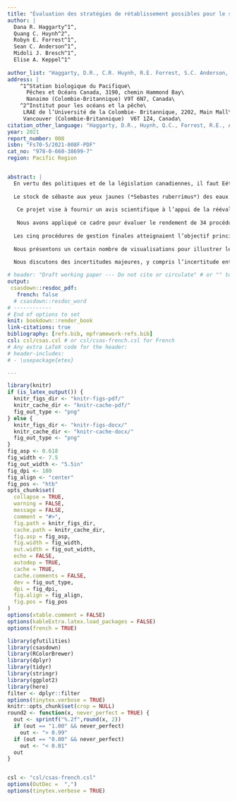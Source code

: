 ```yaml
---
title: "Évaluation des stratégies de rétablissement possibles pour le sébaste aux yeux jaunes (*Sebastes ruberrimus*) des eaux intérieures de la Colombie-Britannique"
author: |
  Dana R. Haggarty^1^,
  Quang C. Huynh^2^,
  Robyn E. Forrest^1^,
  Sean C. Anderson^1^,
  Midoli J. Bresch^1^,
  Elise A. Keppel^1^
  
author_list: "Haggarty, D.R., C.R. Huynh, R.E. Forrest, S.C. Anderson, M.J. Bresch, et E.A. Keppel"
address: |
    ^1^Station biologique du Pacifique\
      Pêches et Océans Canada, 3190, chemin Hammond Bay\
      Nanaimo (Colombie-Britannique) V9T 6N7, Canada\
    ^2^Institut pour les océans et la pêche\
     LRAE de l’Université de la Colombie- Britannique, 2202, Main Mall\
     Vancouver (Colombie-Britannique)  V6T 1Z4, Canada\
citation_other_language: "Haggarty, D.R., Huynh, Q.C., Forrest, R.E., Anderson, S.C., Bresch, M.J., Keppel, E.A. 2021. Evaluation of potential rebuilding strategies for Inside Yelloweye Rockfish (*Sebastes ruberrimus*) in British Columbia. DFO Can. Sci. Advis. Sec. Res. Doc. 2021/008. vi + 141 p."
year: 2021
report_number: 008
isbn: "Fs70-5/2021-008F-PDF"
cat_no: "978-0-660-38699-7"
region: Pacific Region


abstract: |
  En vertu des politiques et de la législation canadiennes, il faut Eétablir un plan de rétablissement pour les stocks de poissons qui ont été évalués comme étant inférieurs au point de référence limite (PRL) afin de les ramener au-delà du PRL. Les plans de rétablissement doivent être fondés sur des objectifs caractérisés par 1) une cible, 2) un délai souhaité pour atteindre la cible et 3) une probabilité acceptable d’atteindre la cible. Les plans de rétablissement doivent également comprendre des mesures de gestion ou des procédures de gestion, des jalons cibles et être évalués régulièrement.
  
  Le stock de sébaste aux yeux jaunes (*Sebastes ruberrimus*) des eaux intérieures est un stock sur lequel on dispose de données limitées, présent dans la zone de gestion du poisson de fond 4B (détroit de la Reine-Charlotte, détroit de Georgie et détroit de Juan de Fuca) en Colombie-Britannique. Il a été évalué comme étant inférieur au PLR en 2010, ce qui a donné lieu à la publication d’un plan de rétablissement. Il est également inscrit en vertu de la *Loi sur les espèces en péril* comme espèce préoccupante. L’actuelle procédure de gestion pour assurer le rétablissement est un total autorisé des captures (TAC) annuel fixe de 15 tonnes métriques, qui n’a pas été réévalué depuis la dernière évaluation.
  
   Ce projet vise à fournir un avis scientifique à l’appui de la réévaluation du plan de rétablissement du sébaste aux yeux jaunes des eaux intérieures. Nous appliquons un nouveau cadre d’évaluation de la stratégie de gestion (le Cadre des procédures de gestion), récemment élaboré pour le poisson de fond de la Colombie-Britannique, afin d’évaluer le rendement des autres procédures de gestion à données limitées pour ce qui est de l’atteinte des objectifs de rétablissement. Le Cadre des procédures de gestion suit six étapes de pratiques exemplaires pour évaluer la stratégie de gestion : 1) la définition du contexte décisionnel; 2) l’établissement des objectifs et des paramètres de rendement; 3) la précision des modèles opérationnels pour représenter le système sous-jacent et calculer les paramètres de rendement; 4) la sélection des procédures de gestion possibles; 5) la réalisation de simulations en boucle fermée afin d’évaluer le rendement des procédures de gestion; 6) la présentation des résultats pour faciliter l’évaluation des compromis.
 
   Nous avons appliqué ce cadre pour évaluer le rendement de 34 procédures de gestion à données limitées pour ce qui est de l’atteinte de l’objectif principal, qui est de ramener le stock au-dessus du PRL sur 1,5 génération avec au moins une probabilité de réussite de 95 % [19 fois sur 20]. Nous avons également évalué le rendement des procédures de gestion en ce qui concerne deux autres paramètres de conservation, quatre objectifs de prises moyennes et un objectif de variabilité des prises. Pour tenir compte de l’incertitude liée à la dynamique de la population sous-jacente et aux sources de données, nous avons élaboré six scénarios de modèles opérationnels de rechange, qui différaient de par les hypothèses précises du modèle et des données. Ces scénarios de modèles opérationnels ont été divisés en un « ensemble de référence » (quatre modèles opérationnels) et un « ensemble de robustesse » (deux modèles opérationnels). Nous avons conditionné tous les modèles opérationnels aux données sur les prises observées, aux indices de l’abondance et aux données accessibles sur la composition selon l’âge. Nous avons utilisé la simulation en boucle fermée pour évaluer le rendement des procédures de gestion et nous avons éliminé celles qui ne satisfaisaient pas à un ensemble de critères de base, ce qui a laissé cinq procédures de gestion possibles : des procédures de gestion à prises constantes annuelles de 10 ou 15 tonnes et trois procédures de gestion qui ajustent le TAC en fonction de la pente relative de l’indice de l’abondance dans le relevé à la palangre sur fond dur dans les eaux intérieures.
 
  Les cinq procédures de gestion finales atteignaient l’objectif principal avec une probabilité supérieure à 0,98 (49 fois sur 50), dans les scénarios des quatre modèles opérationnels de l’ensemble de référence, surtout qu’aucun des modèles opérationnels de l’ensemble de référence n’a estimé que le stock serait inférieur au PRL en 2020. Dans les scénarios des deux modèles opérationnels de l’ensemble de robustesse, le scénario qui simulait une plus grande variabilité dans le futur relevé à la palangre sur fond dur a donné des résultats semblables à ceux des scénarios de l’ensemble de référence. Cependant, dans le scénario qui supposait un taux de mortalité naturelle plus faible pour le stock (« M faible »), toutes les procédures de gestion avaient des probabilités plus basses d’atteindre l’objectif principal, la probabilité la plus faible étant atteinte par la procédure de gestion actuelle (prises constantes de 15 tonnes).
 
  Nous présentons un certain nombre de visualisations pour illustrer les compromis entre les objectifs de conservation et de prises pour les différentes procédures de gestion dans d’autres scénarios de modèles opérationnels. Ces visualisations présentent les compromis sous forme de tableaux et de graphiques, destinés à faciliter le processus de sélection de la procédure de gestion finale. Étant donné que toutes les procédures de gestion ont atteint l’objectif principal dans les scénarios de l’ensemble de référence, il n’y avait pas de compromis important entre les objectifs de conservation et les objectifs de prises. Parmi les deux scénarios de l’ensemble de robustesse, les compromis étaient les plus évidents dans le scénario de M faible, où la probabilité d’atteindre l’objectif principal diminuait à mesure que la probabilité de prises moyennes à court terme de 10 tonnes augmentait.
 
  Nous discutons des incertitudes majeures, y compris l’incertitude entourant la mortalité naturelle, la sélectivité et les prises historiques, en notant que nous avons tenté d’en tenir compte en évaluant le rendement des procédures de gestion dans plusieurs modèles opérationnels. Nous soulignons les problèmes concernant les estimations de l’état actuel du stock de sébaste aux yeux jaunes des eaux intérieures et le rôle des points de référence dans le Cadre des procédures de gestion. Nous formulons des recommandations sur la fréquence des évaluations et suggérons des déclencheurs pour la réévaluation. Nous évaluons également le rendement des procédures de gestion en ce qui concerne le respect de deux autres critères d’évaluation pour le Comité sur la situation des espèces en péril au Canada.

# header: "Draft working paper --- Do not cite or circulate" # or "" to omit
output:
 csasdown::resdoc_pdf:
   french: false
  # csasdown::resdoc_word
# ------------
# End of options to set
knit: bookdown::render_book
link-citations: true
bibliography: [refs.bib, mpframework-refs.bib]
csl: csl/csas.csl # or csl/csas-french.csl for French
# Any extra LaTeX code for the header:
# header-includes:
# - \usepackage{etex}

---
```


```r
library(knitr)
if (is_latex_output()) {
  knitr_figs_dir <- "knitr-figs-pdf/"
  knitr_cache_dir <- "knitr-cache-pdf/"
  fig_out_type <- "png"
} else {
  knitr_figs_dir <- "knitr-figs-docx/"
  knitr_cache_dir <- "knitr-cache-docx/"
  fig_out_type <- "png"
}
fig_asp <- 0.618
fig_width <- 7.5
fig_out_width <- "5.5in"
fig_dpi <- 180
fig_align <- "center"
fig_pos <- "htb"
opts_chunk$set(
  collapse = TRUE,
  warning = FALSE,
  message = FALSE,
  comment = "#>",
  fig.path = knitr_figs_dir,
  cache.path = knitr_cache_dir,
  fig.asp = fig_asp,
  fig.width = fig_width,
  out.width = fig_out_width,
  echo = FALSE,
  autodep = TRUE,
  cache = TRUE,
  cache.comments = FALSE,
  dev = fig_out_type,
  dpi = fig_dpi,
  fig.align = fig_align,
  fig.pos = fig_pos
)
options(xtable.comment = FALSE)
options(kableExtra.latex.load_packages = FALSE)
options(french = TRUE)
```

```r
library(gfutilities)
library(csasdown)
library(RColorBrewer)
library(dplyr)
library(tidyr)
library(stringr)
library(ggplot2)
library(here)
filter <- dplyr::filter
options(tinytex.verbose = TRUE)
knitr::opts_chunk$set(crop = NULL)
round2 <- function(x, never_perfect = TRUE) {
  out <- sprintf("%.2f",round(x, 2))
  if (out == "1.00" && never_perfect)
    out <- "> 0.99"
  if (out == "0.00" && never_perfect)
    out <- "< 0.01"
  out
}


csl <- "csl/csas-french.csl"
options(OutDec =  ",")
options(tinytex.verbose = TRUE)
```


